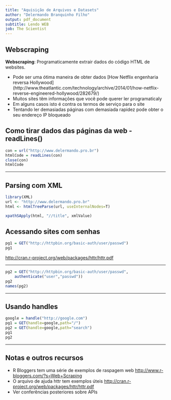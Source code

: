 ```yaml
---
title: "Aquisição de Arquivos e Datasets"
author: "Delermando Branquinho Filho"
output: pdf_document
subtitle: Lendo WEB
job: The Scientist
---
```




## Webscraping

__Webscraping__: Programaticamente extrair dados do código HTML de websites.

* Pode ser uma ótima maneira de obter dados [How Netflix engenharia reversa Hollywood] (http://www.theatlantic.com/technology/archive/2014/01/how-netflix-reverse-engineered-hollywood/282679/)
* Muitos sites têm informações que você pode querer ler programaticaly
* Em alguns casos isto é contra os termos de serviço para o site
* Tentando ler demasiadas páginas com demasiada rapidez pode obter o seu endereço IP bloqueado


## Como tirar dados das páginas da web - readLines()


```r
con = url("http://www.delermando.pro.br")
htmlCode = readLines(con)
close(con)
htmlCode
```



---

## Parsing com XML

```r
library(XML)
url <- "http://www.delermando.pro.br"
html <- htmlTreeParse(url, useInternalNodes=T)

xpathSApply(html, "//title", xmlValue)
```


## Acessando sites com senhas

```r
pg1 = GET("http://httpbin.org/basic-auth/user/passwd")
pg1
```

[http://cran.r-project.org/web/packages/httr/httr.pdf](http://cran.r-project.org/web/packages/httr/httr.pdf)

---


```r
pg2 = GET("http://httpbin.org/basic-auth/user/passwd",
    authenticate("user","passwd"))
pg2
names(pg2)
```


---

## Usando handles

```r
google = handle("http://google.com")
pg1 = GET(handle=google,path="/")
pg2 = GET(handle=google,path="search")
pg1
pg2
```


---
## Notas e outros recursos

* R Bloggers tem uma série de exemplos de raspagem web [http://www.r-bloggers.com/?s=Web+Scraping](http://www.r-bloggers.com/?s=Web+Scraping )
* O arquivo de ajuda httr tem exemplos úteis [http://cran.r-project.org/web/packages/httr/httr.pdf](http://cran.r-project.org/web/packages/httr/ Httr.pdf)
* Ver conferências posteriores sobre APIs



